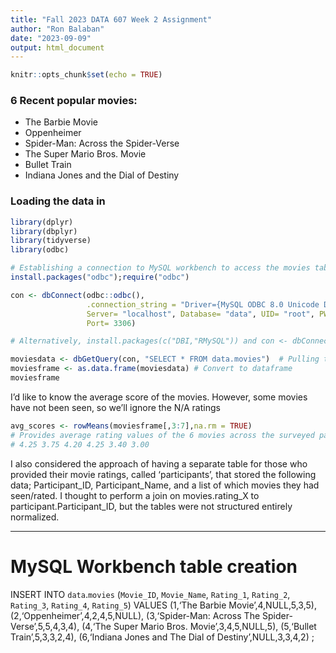 ---
title: "Fall 2023 DATA 607 Week 2 Assignment"
author: "Ron Balaban"
date: "2023-09-09"
output: html_document
---

```{r setup, include=FALSE}
knitr::opts_chunk$set(echo = TRUE)
```

### 6 Recent popular movies:
- The Barbie Movie
- Oppenheimer
- Spider-Man: Across the Spider-Verse
- The Super Mario Bros. Movie
- Bullet Train
- Indiana Jones and the Dial of Destiny

### Loading the data in
```{r}
library(dplyr)
library(dbplyr)
library(tidyverse)
library(odbc)

# Establishing a connection to MySQL workbench to access the movies table I made there
install.packages("odbc");require("odbc")

con <- dbConnect(odbc::odbc(), 
                 .connection_string = "Driver={MySQL ODBC 8.0 Unicode Driver};", 
                 Server= "localhost", Database= "data", UID= "root", PWD = MySQL_Password,
                 Port= 3306)

# Alternatively, install.packages(c("DBI,"RMySQL")) and con <- dbConnect(RMySQL),host="localhost",user="root",dbname="movies")

moviesdata <- dbGetQuery(con, "SELECT * FROM data.movies")  # Pulling the entire movies table
moviesframe <- as.data.frame(moviesdata) # Convert to dataframe
moviesframe

```

I'd like to know the average score of the movies. However, some movies have not been seen, so we'll ignore the N/A ratings
```{r}

avg_scores <- rowMeans(moviesframe[,3:7],na.rm = TRUE)
# Provides average rating values of the 6 movies across the surveyed participants
# 4.25 3.75 4.20 4.25 3.40 3.00

```

I also considered the approach of having a separate table for those who provided their movie ratings, called 'participants', that stored the following data; Participant_ID,  Participant_Name, and a list of which movies they had seen/rated. I thought to perform a join on movies.rating_X  to  participant.Participant_ID, but the tables were not structured entirely normalized. 

------------------------------------------
# MySQL Workbench table creation

INSERT INTO `data`.`movies`
(`Movie_ID`,
`Movie_Name`,
`Rating_1`,
`Rating_2`,
`Rating_3`,
`Rating_4`,
`Rating_5`)
VALUES
(1,'The Barbie Movie',4,NULL,5,3,5),
(2,'Oppenheimer',4,2,4,5,NULL),
(3,'Spider-Man: Across The Spider-Verse',5,5,4,3,4),
(4,'The Super Mario Bros. Movie',3,4,5,NULL,5),
(5,'Bullet Train',5,3,3,2,4),
(6,'Indiana Jones and The Dial of Destiny',NULL,3,3,4,2)
;



